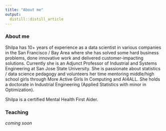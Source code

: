 ```yaml
---
title: "About me"
output: 
  distill::distill_article
---
```


### About me

Shilpa has 10+ years of experience as a data scientist in various companies in the San Francisco / Bay Area where she has solved some hard business problems, done innovative work and delivered customer-impacting solutions. Currently she is an Adjunct Professor of Industrial and Systems Engineering at San Jose State University. She is passionate about statistics / data science pedagogy and volunteers her time mentoring middle/high school girls through More Active Girls In Computing and AI4ALL. She holds a doctorate in Industrial Engineering (Applied Statistics with minor in Optimization).

Shilpa is a certified Mental Health First Aider. 

### Teaching

*coming soon*
